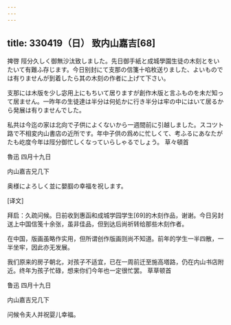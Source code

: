 ```yaml
---
---
---
```

title: 330419（日） 致内山嘉吉[68]
---




捭啓 陘分久しく御無沙汰致しました。先日御手紙と成城學園生徒の木刻とをいたいて有難ふ存じます。今日别封にて支那の信箋十啗枚送りました、よいものでは有りませんが到着したら其の木刻の作者に上げて下さい。

支那には木版を少し宓用上にもちいて居りますが創作木版と言ふものを未だ知って居ません。一昨年の生徒達は半分は何処かに行き半分は牢の中にはいて居るから発展は有りませんでした。

私共は今迄の家は北向で子供によくないから一週間前に引越しました。スコツト路で不相変内山書店の近所です。年中子供の爲めに忙しくて、考ふるにあなたがたも屹度今年は陘分御忙しくなっていらしゃるでしょう。 草々頓首

魯迅 四月十九日

内山嘉吉兄几下

奥様によろしく並に嬰腘の幸福を祝します。

[译文]

拜启：久疏问候。日前收到惠函和成城学园学生[69]的木刻作品，谢谢。今日另封送上中国信笺十余张，虽非佳品，但到达后尚祈转给那些木刻作者。

在中国，版画虽略作实用，但所谓创作版画则尚不知道。前年的学生一半四散，一半坐牢，因此亦无发展。

我们原来的房子朝北，对孩子不适宜，已在一周前迁至施高塔路，仍在内山书店附近。终年为孩子忙碌，想来你们今年也一定很忙罢。 草草顿首

鲁迅 四月十九日

内山嘉吉兄几下

问候令夫人并祝婴儿幸福。